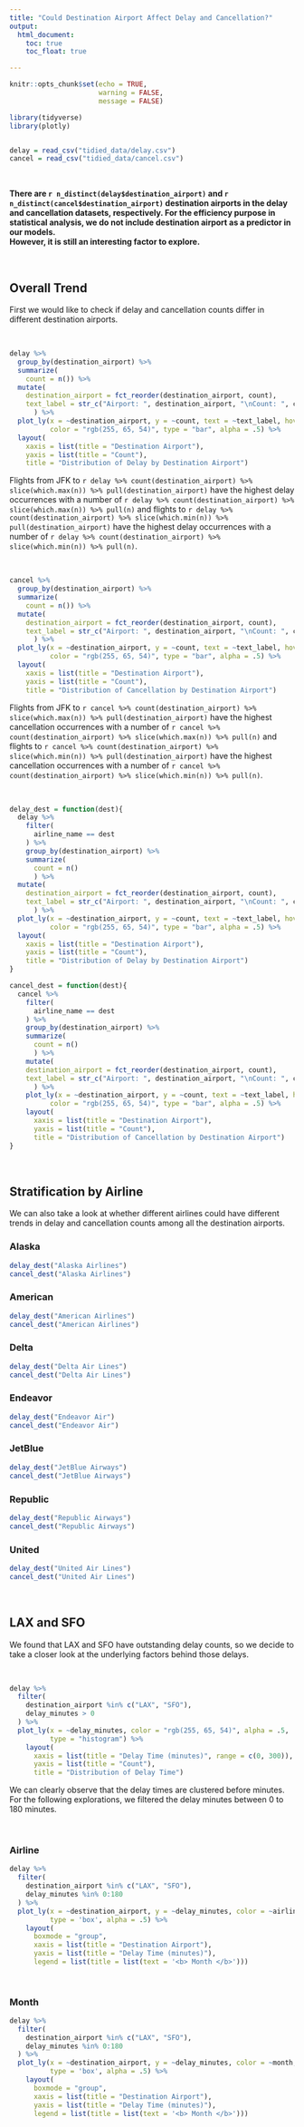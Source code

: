 ```yaml
---
title: "Could Destination Airport Affect Delay and Cancellation?"
output:   
  html_document:
    toc: true
    toc_float: true

---
```

```r
knitr::opts_chunk$set(echo = TRUE,
                      warning = FALSE,
                      message = FALSE)

library(tidyverse)
library(plotly)


delay = read_csv("tidied_data/delay.csv")
cancel = read_csv("tidied_data/cancel.csv")

```

<br>


**There are `r n_distinct(delay$destination_airport)` and `r n_distinct(cancel$destination_airport)` destination airports in the delay and cancellation datasets, respectively. For the efficiency purpose in statistical analysis, we do not include destination airport as a predictor in our models.** <br>
**However, it is still an interesting factor to explore.**

<br>


## Overall Trend 


First we would like to check if delay and cancellation counts differ in different destination airports.

<br>
```r
delay %>% 
  group_by(destination_airport) %>% 
  summarize(
    count = n()) %>% 
  mutate(
    destination_airport = fct_reorder(destination_airport, count),
    text_label = str_c("Airport: ", destination_airport, "\nCount: ", count)
      ) %>% 
  plot_ly(x = ~destination_airport, y = ~count, text = ~text_label, hoverinfo = "text",
          color = "rgb(255, 65, 54)", type = "bar", alpha = .5) %>% 
  layout(
    xaxis = list(title = "Destination Airport"),
    yaxis = list(title = "Count"),
    title = "Distribution of Delay by Destination Airport")
```

Flights from JFK to `r delay %>% count(destination_airport) %>% slice(which.max(n)) %>% pull(destination_airport)` have the highest delay occurrences with a number of `r delay %>% count(destination_airport) %>% slice(which.max(n)) %>% pull(n)` and flights to `r delay %>% count(destination_airport) %>% slice(which.min(n)) %>% pull(destination_airport)` have the highest delay occurrences with a number of `r delay %>% count(destination_airport) %>% slice(which.min(n)) %>% pull(n)`.


<br>
```r
cancel %>% 
  group_by(destination_airport) %>% 
  summarize(
    count = n()) %>% 
  mutate(
    destination_airport = fct_reorder(destination_airport, count),
    text_label = str_c("Airport: ", destination_airport, "\nCount: ", count)
      ) %>% 
  plot_ly(x = ~destination_airport, y = ~count, text = ~text_label, hoverinfo = "text",
          color = "rgb(255, 65, 54)", type = "bar", alpha = .5) %>% 
  layout(
    xaxis = list(title = "Destination Airport"),
    yaxis = list(title = "Count"),
    title = "Distribution of Cancellation by Destination Airport")
```



Flights from JFK to `r cancel %>% count(destination_airport) %>% slice(which.max(n)) %>% pull(destination_airport)` have the highest cancellation occurrences with a number of `r cancel %>% count(destination_airport) %>% slice(which.max(n)) %>% pull(n)` and flights to `r cancel %>% count(destination_airport) %>% slice(which.min(n)) %>% pull(destination_airport)` have the highest cancellation occurrences with a number of `r cancel %>% count(destination_airport) %>% slice(which.min(n)) %>% pull(n)`.

<br>
```r
delay_dest = function(dest){
  delay %>%
    filter(
      airline_name == dest
    ) %>% 
    group_by(destination_airport) %>% 
    summarize(
      count = n()
      ) %>% 
  mutate(
    destination_airport = fct_reorder(destination_airport, count),
    text_label = str_c("Airport: ", destination_airport, "\nCount: ", count)
      ) %>% 
  plot_ly(x = ~destination_airport, y = ~count, text = ~text_label, hoverinfo = "text", 
          color = "rgb(255, 65, 54)", type = "bar", alpha = .5) %>% 
  layout(
    xaxis = list(title = "Destination Airport"),
    yaxis = list(title = "Count"),
    title = "Distribution of Delay by Destination Airport")
}

cancel_dest = function(dest){
  cancel %>%
    filter(
      airline_name == dest
    ) %>% 
    group_by(destination_airport) %>% 
    summarize(
      count = n()
      ) %>% 
    mutate(
    destination_airport = fct_reorder(destination_airport, count),
    text_label = str_c("Airport: ", destination_airport, "\nCount: ", count)
      ) %>% 
    plot_ly(x = ~destination_airport, y = ~count, text = ~text_label, hoverinfo = "text",
          color = "rgb(255, 65, 54)", type = "bar", alpha = .5) %>% 
    layout(
      xaxis = list(title = "Destination Airport"),
      yaxis = list(title = "Count"),
      title = "Distribution of Cancellation by Destination Airport")
}
```

<br>


## Stratification by Airline {.tabset}

We can also take a look at whether different airlines could have different trends in delay and cancellation counts among all the destination airports.



### Alaska
```r
delay_dest("Alaska Airlines")
cancel_dest("Alaska Airlines")
```


### American
```r
delay_dest("American Airlines")
cancel_dest("American Airlines")
```

### Delta
```r
delay_dest("Delta Air Lines")
cancel_dest("Delta Air Lines")
```

### Endeavor
```r
delay_dest("Endeavor Air")
cancel_dest("Endeavor Air")
```

### JetBlue {.active}
```r
delay_dest("JetBlue Airways")
cancel_dest("JetBlue Airways")
```

### Republic
```r
delay_dest("Republic Airways")
cancel_dest("Republic Airways")
```

### United
```r
delay_dest("United Air Lines")
cancel_dest("United Air Lines")
```

<br>

## LAX and SFO {.tabset}
We found that LAX and SFO have outstanding delay counts, so we decide to take a closer look at the underlying factors behind those delays.

<br>

```r
delay %>% 
  filter(
    destination_airport %in% c("LAX", "SFO"), 
    delay_minutes > 0
  ) %>% 
  plot_ly(x = ~delay_minutes, color = "rgb(255, 65, 54)", alpha = .5,
          type = "histogram") %>% 
    layout(
      xaxis = list(title = "Delay Time (minutes)", range = c(0, 300)),
      yaxis = list(title = "Count"), 
      title = "Distribution of Delay Time")
```

We can clearly observe that the delay times are clustered before  minutes. For the following explorations, we filtered the delay minutes between 0 to 180 minutes. 

<br>


### Airline
```r
delay %>% 
  filter(
    destination_airport %in% c("LAX", "SFO"),
    delay_minutes %in% 0:180
  ) %>% 
  plot_ly(x = ~destination_airport, y = ~delay_minutes, color = ~airline_name,
          type = 'box', alpha = .5) %>% 
    layout(
      boxmode = "group",
      xaxis = list(title = "Destination Airport"),
      yaxis = list(title = "Delay Time (minutes)"),
      legend = list(title = list(text = '<b> Month </b>')))
      
  
```

### Month
```r
delay %>% 
  filter(
    destination_airport %in% c("LAX", "SFO"),
    delay_minutes %in% 0:180
  ) %>% 
  plot_ly(x = ~destination_airport, y = ~delay_minutes, color = ~month,
          type = 'box', alpha = .5) %>% 
    layout(
      boxmode = "group",
      xaxis = list(title = "Destination Airport"),
      yaxis = list(title = "Delay Time (minutes)"),
      legend = list(title = list(text = '<b> Month </b>')))
  
```




